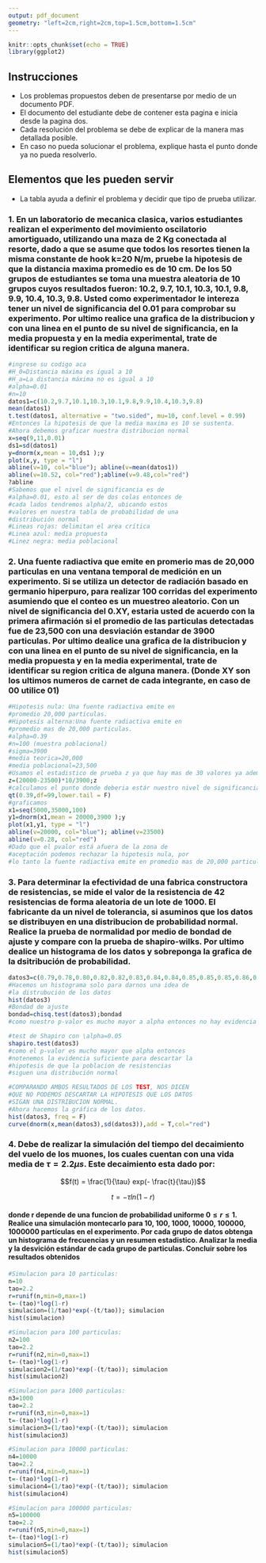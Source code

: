 ```yaml
---
output: pdf_document
geometry: "left=2cm,right=2cm,top=1.5cm,bottom=1.5cm"
---
```

<!-- NO MODIFICAR DESDE ACA -->
\newcommand{\hoofding}[5]{
\begin{flushleft}
\includegraphics[height=2cm]{ecfmlogo.png}
\end{flushleft}
\vspace{-2.5cm}
\hspace{2.5cm} 
\parbox{12cm}{ #1\\#2\\#3\\#4\\#5} 

{\parindent=0pt \hrulefill} 
\vspace{1mm}}

\newcommand{\encabezadorep}[9]{
\begin{flushleft}
\includegraphics[height=2cm]{ecfmlogo.png}
\end{flushleft}
\vspace{-2.7cm}
\hspace{2.5cm} 
\parbox{12cm}{ #1\\#2\\#3\\#4 \hspace{0.6cm} #5\\#6 \hspace{0.6cm} #7\\#8 \hspace{0.6cm} #9} 

{\parindent=0pt \hrulefill} 
\vspace{1mm}}

\hoofding{ESCUELA DE CIENCIAS FISÍCAS Y MATEMÁTICAS}{LABORATORIO DE REDUCCIÓN DE DATOS}{ING. MAYNOR BALLINA}{EXAMEN PARCIAL 2}{FECHA DE ENTREGA: 03/05/2022}
<!-- HASTA ACA -->

<!-- Incluir todas sus librerias aca -->
```r
knitr::opts_chunk$set(echo = TRUE)
library(ggplot2)
```


\vspace{-1em}

## **Instrucciones **

 - Los problemas propuestos deben de presentarse por medio de un documento PDF.
 - El documento del estudiante debe de contener esta pagina e inicia desde la pagina dos.
 - Cada resolución del problema se debe de explicar de la manera mas detallada posible.
 - En caso no pueda solucionar el problema, explique hasta el punto donde ya no pueda resolverlo.

## **Elementos que les pueden servir **

 - La tabla ayuda a definir el problema y decidir que tipo de prueba utilizar.
 
 \begin{figure}
  \centering
  \includegraphics[height=12cm]{pruebas_medias.jpg}
\end{figure}


\newpage

<!-- Ingrese sus datos en esta seccion -->

\encabezadorep{ESCUELA DE CIENCIAS FISÍCAS Y MATEMÁTICAS}{LABORATORIO DE REDUCCIÓN DE DATOS}{EXAMEN PARCIAL 2}{NOMBRE: }{CARNET: }{NOMBRE: }{CARNET:}{}{}

<!-- En caso tenga un integrante mas, llenar las ultimas llaves -->


### 1. En un laboratorio de mecanica clasica, varios estudiantes realizan el experimento del movimiento oscilatorio amortiguado, utilizando una maza de 2 Kg conectada al resorte, dado a que se asume que todos los resortes tienen la misma constante de hook k=20 N/m, pruebe la hipotesis de que la distancia maxima  promedio es de 10 cm. De los 50 grupos de estudiantes se toma una muestra aleatoria de 10 grupos cuyos resultados fueron: 10.2, 9.7, 10.1, 10.3, 10.1, 9.8, 9.9, 10.4, 10.3, 9.8. Usted como experimentador le intereza tener un nivel de significancia del 0.01 para comprobar su experimento. Por ultimo realice una grafica de la distribucion y con una linea en el punto de su nivel de significancia, en la media propuesta y en la media experimental, trate de identificar su region critica de alguna manera. 
<!-- 25 pts -->

```r

#ingrese su codigo aca
#H_0=Distancia máxima es igual a 10
#H_a=La distancia máxima no es igual a 10
#alpha=0.01
#n=10
datos1=c(10.2,9.7,10.1,10.3,10.1,9.8,9.9,10.4,10.3,9.8)
mean(datos1)
t.test(datos1, alternative = "two.sided", mu=10, conf.level = 0.99)
#Entonces la hipotesis de que la media maxima es 10 se sustenta.
#Ahora debemos graficar nuestra distribucion normal
x=seq(9,11,0.01)
ds1=sd(datos1)
y=dnorm(x,mean = 10,ds1 );y
plot(x,y, type = "l")
abline(v=10, col="blue"); abline(v=mean(datos1))
abline(v=10.52, col="red");abline(v=9.48,col="red")
?abline
#Sabemos que el nivel de significancia es de
#alpha=0.01, esto al ser de dos colas entonces de
#cada lados tendremos alpha/2, ubicando estos
#valores en nuestra tabla de probabilidad de una
#distribución normal
#Lineas rojas: delimitan el area crítica
#Linea azul: media propuesta
#Linez negra: media poblacional
```

### 2. Una fuente radiactiva que emite en promerio mas de 20,000 particulas en una ventana temporal de medición en un experimento. Si se utiliza un detector de radiación basado en germanio hiperpuro, para realizar 100 corridas del experimento asumiendo que el conteo es un muestreo aleatorio. Con un nivel de significancia del 0.XY, estaria usted de acuerdo con la primera afirmación si el promedio de las particulas detectadas fue de 23,500 con una desviación estandar de 3900 particulas. Por ultimo dealice una grafica de la distribucion y con una linea en el punto de su nivel de significancia, en la media propuesta y en la media experimental, trate de identificar su region critica de alguna manera. (Donde XY son los ultimos numeros de carnet de cada integrante, en caso de 00 utilice 01)
<!-- 25 pts -->

```r

#Hipotesis nula: Una fuente radiactiva emite en
#promedio 20,000 particulas.
#Hipotesis alterna:Una fuente radiactiva emite en
#promedio mas de 20,000 particulas.
#alpha=0.39
#n=100 (muestra poblacional)
#sigma=3900
#media teorica=20,000
#media poblacional=23,500
#Usamos el estadistico de prueba z ya que hay mas de 30 valores ya ademas conocemos la desviacion estandard
z=(20000-23500)*10/3900;z
#calculamos el punto donde deberia estár nuestro nivel de significancia
qt(0.39,df=99,lower.tail = F)
#graficamos
x1=seq(5000,35000,100)
y1=dnorm(x1,mean = 20000,3900 );y
plot(x1,y1, type = "l")
abline(v=20000, col="blue"); abline(v=23500)
abline(v=0.28, col="red")
#Dado que el pvalor está afuera de la zona de
#aceptación podemos rechazar la hipotesis nula, por
#lo tanto la fuente radiactiva emite en promedio mas de 20,000 particulas

```

### 3. Para determinar la efectividad de una fabrica constructora de resistencias, se mide el valor de la resistencia de 42 resistencias de forma aleatoria de un lote de 1000. El fabricante da un nivel de tolerancia, si asuminos que los datos se distribuyen en una distribucion de probabilidad normal. Realice la prueba de normalidad por medio de bondad de ajuste y compare con la prueba de shapiro-wilks. Por ultimo dealice un histograma de los datos y sobreponga la grafica de la dsitribución de probabilidad.
<!-- 25 pts -->
\begin{table}[ht]
\centering
\caption{Resistencias de $0.84 K \Omega$ medidas}
\begin{tabular}{lclclclc}
n & R $[ K \Omega ]$ & n & R $[ K \Omega ]$ & n & R $[ K \Omega ]$ & n & R $[ K \Omega ]$ \\  \hline
 1 & 0.79 & 12 & 0.86 & 23 & 0.80 & 34 & 0.88 \\
 2 & 0.78 & 13 & 0.86 & 24 & 0.84 & 35 & 0.84 \\
 3 & 0.80 & 14 & 0.85 & 25 & 0.83 & 36 & 0.85 \\
 4 & 0.82 & 15 & 0.84 & 26 & 0.83 & 37 & 0.88 \\
 5 & 0.82 & 16 & 0.85 & 27 & 0.83 & 38 & 0.82 \\
 6 & 0.83 & 17 & 0.83 & 28 & 0.84 & 39 & 0.82 \\
 7 & 0.84 & 18 & 0.84 & 29 & 0.86 & 40 & 0.87 \\
 8 & 0.84 & 19 & 0.83 & 30 & 0.86 & 41 & 0.85 \\
 9 & 0.85 & 20 & 0.84 & 31 & 0.86 & 42 & 0.9 \\
10 & 0.85 & 21 & 0.81 & 32 & 0.84 & &\\
11 & 0.85 & 22 & 0.81 & 33 & 0.85 & &\\
\hline
\end{tabular}
\end{table}

```r

datos3=c(0.79,0.78,0.80,0.82,0.82,0.83,0.84,0.84,0.85,0.85,0.85,0.86,0.86,0.85,0.84,0.85,0.83,0.84,0.81,0.81,0.80,0.84,0.83,0.83,0.83,0.84,0.86,0.86,0.86,0.84,0.85,0.88,0.84,0.85,0.88,0.82,0.82,0.87,0.85,0.9)
#Hacemos un histograma solo para darnos una idea de
#la distrubución de los datos
hist(datos3)
#Bondad de ajuste
bondad=chisq.test(datos3);bondad
#como nuestro p-valor es mucho mayor a alpha entonces no hay evidencia suficiente para descartar la hipotesis de que la poblacion de resistencias siguen una distribución normal

#test de Shapiro con \alpha=0.05
shapiro.test(datos3)
#como el p-valor es mucho mayor que alpha entonces
#notenemos la evidencia suficiente para descartar la
#hipotesis de que la poblacion de resistencias
#siguen una distribución normal

#COMPARANDO AMBOS RESULTADOS DE LOS TEST, NOS DICEN
#QUE NO PODEMOS DESCARTAR LA HIPOTESIS QUE LOS DATOS
#SIGAN UNA DISTRIBUCION NORMAL.
#Ahora hacemos la gráfica de los datos.
hist(datos3, freq = F)
curve(dnorm(x,mean(datos3),sd(datos3)),add = T,col="red")


```

### 4. Debe de realizar la simulación del tiempo del decaimiento del vuelo de los muones, los cuales cuentan con una vida media de $\tau = 2.2 \mu s$. Este decaimiento esta dado por:
$$f(t) = \frac{1}{\tau} exp(- \frac{t}{\tau})$$

$$t = - \tau ln(1-r)$$

#### donde r depende de una funcion de probabilidad uniforme $0 \leq r \leq 1$. Realice una simulación montecarlo para 10, 100, 1000, 10000, 100000, 1000000 partículas en el experimento. Por cada grupo de datos obtenga un histograma de frecuencias y un resumen estadistico. Analizar la media y la desvición estándar de cada grupo de particulas. Concluir sobre los resultados obtenidos

<!-- 25 pts -->
```r
#Simulacion para 10 particulas:
n=10
tao=2.2
r=runif(n,min=0,max=1)
t=-(tao)*log(1-r)
simulacion=(1/tao)*exp(-(t/tao)); simulacion
hist(simulacion)

#Simulacion para 100 particulas:
n2=100
tao=2.2
r=runif(n2,min=0,max=1)
t=-(tao)*log(1-r)
simulacion2=(1/tao)*exp(-(t/tao)); simulacion
hist(simulacion2)

#Simulacion para 1000 particulas:
n3=1000
tao=2.2
r=runif(n3,min=0,max=1)
t=-(tao)*log(1-r)
simulacion3=(1/tao)*exp(-(t/tao)); simulacion
hist(simulacion3)

#Simulacion para 10000 particulas:
n4=10000
tao=2.2
r=runif(n4,min=0,max=1)
t=-(tao)*log(1-r)
simulacion4=(1/tao)*exp(-(t/tao)); simulacion
hist(simulacion4)

#Simulacion para 100000 particulas:
n5=100000
tao=2.2
r=runif(n5,min=0,max=1)
t=-(tao)*log(1-r)
simulacion5=(1/tao)*exp(-(t/tao)); simulacion
hist(simulacion5)

```